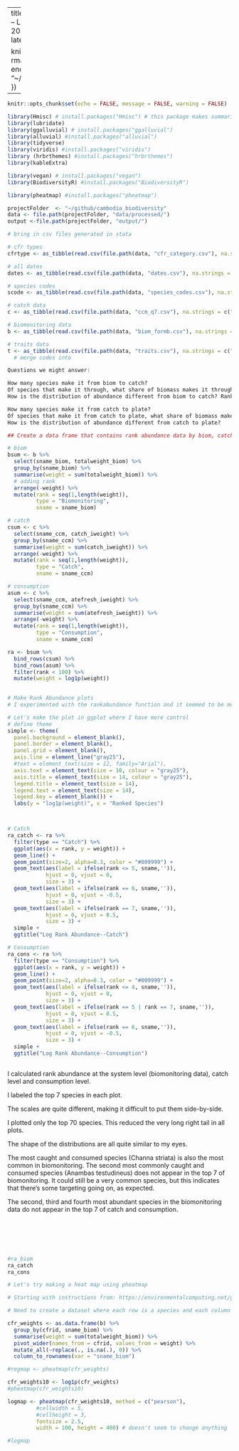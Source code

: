 
---
title: "Cambodia biodiversity paper notes -- Log rank abundance plots--August 8, 2022"
output: 
  pdf_document:
    latex_engine: xelatex
mainfont: Arial

knit: (function(inputFile, encoding) {
  rmarkdown::render(inputFile, encoding = encoding, output_dir = "~/github/cambodia_biodiversity/output") })
---

```r
knitr::opts_chunk$set(echo = FALSE, message = FALSE, warning = FALSE)
```



```r
library(Hmisc) # install.packages("Hmisc") # this package makes summarize not recognize group_by(), use summarise with an s instead. Sometimes ungroup() is needed when you least expect it.
library(lubridate)
library(ggalluvial) # install.packages("ggalluvial")
library(alluvial) #install.packages("alluvial")
library(tidyverse)
library(viridis) #install.packages("viridis")
library (hrbrthemes) #install.packages("hrbrthemes")
library(kableExtra)

library(vegan) # install.packages("vegan")
library(BiodiversityR) #install.packages("BiodiversityR")

library(pheatmap) #install.packages("pheatmap")

projectFolder  <- "~/github/cambodia_biodiversity"
data <- file.path(projectFolder, "data/processed/")
output <-file.path(projectFolder, "output/")

```


```r
# bring in csv files generated in stata

# cfr types
cfrtype <- as_tibble(read.csv(file.path(data, "cfr_category.csv"), na.strings = c("", "NA")))

# all dates
dates <- as_tibble(read.csv(file.path(data, "dates.csv"), na.strings = c("", "NA")))

# species codes
scode <- as_tibble(read.csv(file.path(data, "species_codes.csv"), na.strings = c("", "NA")))

# catch data
c <- as_tibble(read.csv(file.path(data, "ccm_q7.csv"), na.strings = c("", "NA")))

# biomonitoring data
b <- as_tibble(read.csv(file.path(data, "biom_formb.csv"), na.strings = c("", "NA")))

# traits data
t <- as_tibble(read.csv(file.path(data, "traits.csv"), na.strings = c("", "NA")))
  # merge codes into 


```

``` r

Questions we might answer: 

How many species make it from biom to catch? 
Of species that make it through, what share of biomass makes it through? 
How is the distribution of abundance different from biom to catch? Rank abundance curve. https://en.wikipedia.org/wiki/Rank_abundance_curve

How many species make it from catch to plate?
Of species that make it from catch to plate, what share of biomass makes it through? Remember that consumption biomass is biologically limited. 
How is the distribution of abundance different from catch to plate?
```

```r

## Create a data frame that contains rank abundance data by biom, catch, cons

# biom
bsum <- b %>% 
  select(sname_biom, totalweight_biom) %>% 
  group_by(sname_biom) %>% 
  summarise(weight = sum(totalweight_biom)) %>% 
  # adding rank
  arrange(-weight) %>%
  mutate(rank = seq(1,length(weight)),
         type = "Biomonitoring",
         sname = sname_biom)

# catch
csum <- c %>% 
  select(sname_ccm, catch_iweight) %>% 
  group_by(sname_ccm) %>% 
  summarise(weight = sum(catch_iweight)) %>% 
  arrange(-weight) %>% 
  mutate(rank = seq(1,length(weight)),
         type = "Catch",
         sname = sname_ccm)

# consumption
asum <- c %>% 
  select(sname_ccm, atefresh_iweight) %>% 
  group_by(sname_ccm) %>% 
  summarise(weight = sum(atefresh_iweight)) %>% 
  arrange(-weight) %>% 
  mutate(rank = seq(1,length(weight)),
         type = "Consumption",
         sname = sname_ccm)

ra <- bsum %>% 
  bind_rows(csum) %>% 
  bind_rows(asum) %>% 
  filter(rank < 100) %>% 
  mutate(weight = log1p(weight))
  


```

``` r
# Make Rank Abundance plots
# I experimented with the rankabundance function and it seemed to be more trouble than it was worth, so making them by hand

# Let's make the plot in ggplot where I have more control
# define theme
simple <- theme(
  panel.background = element_blank(),
  panel.border = element_blank(),
  panel.grid = element_blank(),
  axis.line = element_line("gray25"),
  #text = element_text(size = 12, family="Arial"),
  axis.text = element_text(size = 10, colour = "gray25"),
  axis.title = element_text(size = 14, colour = "gray25"),
  legend.title = element_text(size = 14),
  legend.text = element_text(size = 14),
  legend.key = element_blank()) +
  labs(y = "log1p(weight)", x = "Ranked Species")



# Catch
ra_catch <- ra %>% 
  filter(type == "Catch") %>% 
  ggplot(aes(x = rank, y = weight)) + 
  geom_line() +
  geom_point(size=2, alpha=0.3, color = "#009999") +
  geom_text(aes(label = ifelse(rank <= 5, sname,'')),
            hjust = 0, vjust = 0,
            size = 3) +
  geom_text(aes(label = ifelse(rank == 6, sname,'')),
            hjust = 0, vjust = -0.5,
            size = 3) +
  geom_text(aes(label = ifelse(rank == 7, sname,'')),
            hjust = 0, vjust = 0.5,
            size = 3) +
  simple +
  ggtitle("Log Rank Abundance--Catch")

# Consumption
ra_cons <- ra %>% 
  filter(type == "Consumption") %>% 
  ggplot(aes(x = rank, y = weight)) + 
  geom_line() +
  geom_point(size=2, alpha=0.3, color = "#009999") +
  geom_text(aes(label = ifelse(rank <= 4, sname,'')),
            hjust = 0, vjust = 0,
            size = 3) +
  geom_text(aes(label = ifelse(rank == 5 | rank == 7, sname,'')),
            hjust = 0, vjust = 0.5,
            size = 3) +
  geom_text(aes(label = ifelse(rank == 6, sname,'')),
            hjust = 0, vjust = -0.5,
            size = 3) +
  simple +
  ggtitle("Log Rank Abundance--Consumption")
  
```

I calculated rank abundance at the system level (biomonitoring data), catch level and consumption level. 

I labeled the top 7 species in each plot.

The scales are quite different, making it difficult to put them side-by-side. 

I plotted only the top 70 species. This reduced the very long right tail in all plots. 

The shape of the distributions are all quite similar to my eyes.

The most caught and consumed species (Channa striata) is also the most common in biomonitoring. The second most commonly caught and consumed species (Anambas testudineus) does not appear in the top 7 of biomonitoring. It could still be a very common species, but this indicates that there's some targeting going on, as expected.

The second, third and fourth most abundant species in the biomonitoring data do not appear in the top 7 of catch and consumption. 



\
\
\
\

``` r
#ra_biom
ra_catch
ra_cons
```



```r

# Let's try making a heat map using pheatmap

# Starting with instructions from: https://environmentalcomputing.net/graphics/multivariate-vis/heatmaps/

# Need to create a dataset where each row is a species and each column is the abundance of that species per CFR

cfr_weights <- as.data.frame(b) %>% 
  group_by(cfrid, sname_biom) %>% 
  summarise(weight = sum(totalweight_biom)) %>% 
  pivot_wider(names_from = cfrid, values_from = weight) %>% 
  mutate_all(~replace(., is.na(.), 0)) %>% 
  column_to_rownames(var = "sname_biom")

#regmap <- pheatmap(cfr_weights)

cfr_weights10 <- log1p(cfr_weights)
#pheatmap(cfr_weights10)

logmap <- pheatmap(cfr_weights10, method = c("pearson"), 
         #cellwidth = 5, 
         #cellheight = 3, 
         fontsize = 2.5, 
         width = 100, height = 400) # doesn't seem to change anything

#logmap
```


